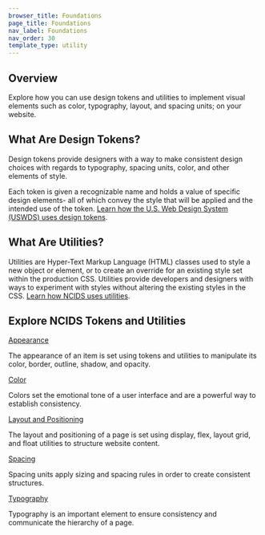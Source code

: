 ```yaml
---
browser_title: Foundations
page_title: Foundations
nav_label: Foundations
nav_order: 30
template_type: utility
---
```


## Overview

Explore how you can use design tokens and utilities to implement visual elements such as color, typography, layout, and spacing units; on your website.

## What Are Design Tokens?

Design tokens provide designers with a way to make consistent design choices with regards to typography, spacing units, color, and other elements of style.

Each token is given a recognizable name and holds a value of specific design elements- all of which convey the style that will be applied and the intended use of the token. [Learn how the U.S. Web Design System (USWDS) uses design tokens](https://designsystem.digital.gov/design-tokens/).

## What Are Utilities?

Utilities are Hyper-Text Markup Language (HTML) classes used to style a new object or element, or to create an override for an existing style set within the production CSS. Utilities provide developers and designers with ways to experiment with styles without altering the existing styles in the CSS. [Learn how NCIDS uses utilities](/foundations/utilities-overview).

## Explore NCIDS Tokens and Utilities

<a href="/foundations/appearance" className="header-styled-link">Appearance</a>

The appearance of an item is set using tokens and utilities to manipulate its color, border, outline, shadow, and opacity.

<a href="/foundations/color" className="header-styled-link">Color</a>

Colors set the emotional tone of a user interface and are a powerful way to establish consistency.

<a href="/foundations/layout-positioning" className="header-styled-link">Layout and Positioning</a>

The layout and positioning of a page is set using display, flex, layout grid, and float utilities to structure website content.

<a href="/foundations/spacing" className="header-styled-link">Spacing</a>

Spacing units apply sizing and spacing rules in order to create consistent structures.

<a href="/foundations/typography" className="header-styled-link">Typography</a>

Typography is an important element to ensure consistency and communicate the hierarchy of a page.
